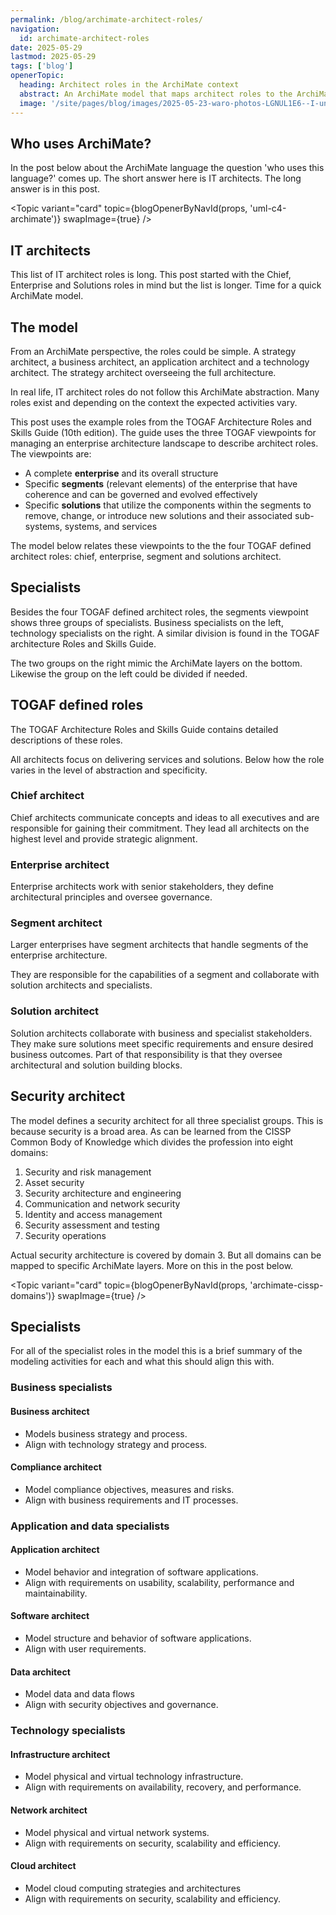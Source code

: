 ```yaml
---
permalink: /blog/archimate-architect-roles/
navigation:
  id: archimate-architect-roles
date: 2025-05-29
lastmod: 2025-05-29
tags: ['blog']
openerTopic:
  heading: Architect roles in the ArchiMate context
  abstract: An ArchiMate model that maps architect roles to the ArchiMate framework layers.
  image: '/site/pages/blog/images/2025-05-23-waro-photos-LGNUL1E6--I-unsplash.jpg'
---
```



## Who uses ArchiMate?

In the post below about the ArchiMate language the question 'who uses this
language?' comes up. The short answer here is IT architects. The long answer is
in this post.

<Topic variant="card" topic={blogOpenerByNavId(props, 'uml-c4-archimate')} swapImage={true} />

## IT architects

This list of IT architect roles is long. This post started with the Chief,
Enterprise and Solutions roles in mind but the list is longer. Time for a quick
ArchiMate model.

## The model

From an ArchiMate perspective, the roles could be simple. A strategy architect, a
business architect, an application architect and a technology architect. The
strategy architect overseeing the full architecture.

In real life, IT architect roles do not follow this ArchiMate abstraction. Many
roles exist and depending on the context the expected activities vary.

This post uses the example roles from the TOGAF Architecture Roles and Skills
Guide (10th edition). The guide uses the three TOGAF viewpoints for managing an
enterprise architecture landscape to describe architect roles. The viewpoints
are:

- A complete **enterprise** and its overall structure
- Specific **segments** (relevant elements) of the enterprise that have
  coherence and can be governed and evolved effectively
- Specific **solutions** that utilize the components within the segments to
  remove, change, or introduce new solutions and their associated sub-systems,
  systems, and services

The model below relates these viewpoints to the the four TOGAF defined architect
roles: chief, enterprise, segment and solutions architect.

<Diagram src="/site/pages/blog/images-architecture/archimate-architect-roles.svg" width="60rem" />

## Specialists

Besides the four TOGAF defined architect roles, the segments viewpoint shows
three groups of specialists. Business specialists on the left, technology
specialists on the right. A similar division is found in the TOGAF architecture
Roles and Skills Guide.

The two groups on the right mimic the ArchiMate layers on the bottom. Likewise
the group on the left could be divided if needed.

## TOGAF defined roles

The TOGAF Architecture Roles and Skills Guide contains detailed descriptions of
these roles.

All architects focus on delivering services and solutions. Below how the role
varies in the level of abstraction and specificity.

### Chief architect

Chief architects communicate concepts and ideas to all executives and are
responsible for gaining their commitment. They lead all architects on the
highest level and provide strategic alignment.

### Enterprise architect

Enterprise architects work with senior stakeholders, they define architectural
principles and oversee governance.

### Segment architect

Larger enterprises have segment architects that handle segments of the
enterprise architecture.

They are responsible for the capabilities of a segment and collaborate with
solution architects and specialists.

### Solution architect

Solution architects collaborate with business and specialist stakeholders. They
make sure solutions meet specific requirements and ensure desired business
outcomes. Part of that responsibility is that they oversee architectural and
solution building blocks.

## Security architect

The model defines a security architect for all three specialist groups. This is
because security is a broad area. As can be learned from the CISSP Common Body
of Knowledge which divides the profession into eight domains:

1) Security and risk management
2) Asset security
3) Security architecture and engineering
4) Communication and network security
5) Identity and access management
6) Security assessment and testing
7) Security operations

Actual security architecture is covered by domain 3. But all domains can be
mapped to specific ArchiMate layers. More on this in the post below.

<Topic variant="card" topic={blogOpenerByNavId(props, 'archimate-cissp-domains')} swapImage={true} />

## Specialists

For all of the specialist roles in the model this is a brief summary of the
modeling activities for each and what this should align this with.

###  Business specialists

#### Business architect

- Models business strategy and process.
- Align with technology strategy and process.

#### Compliance architect

- Model compliance objectives, measures and risks.
- Align with business requirements and IT processes.

###  Application and data specialists

#### Application architect

- Model behavior and integration of software applications.
- Align with requirements on usability, scalability, performance and maintainability.

#### Software architect

- Model structure and behavior of software applications.
- Align with user requirements.

#### Data architect

- Model data and data flows
- Align with security objectives and governance.

###  Technology specialists

#### Infrastructure architect

- Model physical and virtual technology infrastructure.
- Align with requirements on availability, recovery, and performance.

#### Network architect

- Model physical and virtual network systems.
- Align with requirements on security, scalability and efficiency.

#### Cloud architect

- Model cloud computing strategies and architectures
- Align with requirements on security, scalability and efficiency.
